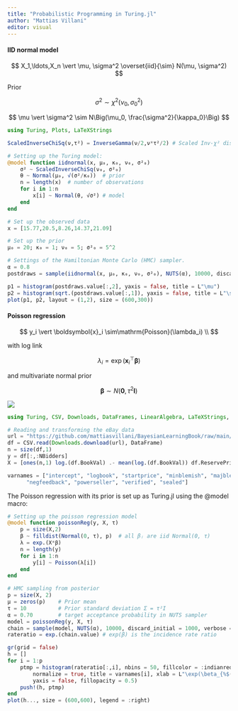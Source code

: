 ```yaml
---
title: "Probabilistic Programming in Turing.jl"
author: "Mattias Villani"
editor: visual
---
```


#### IID normal model

$$
X_1,\ldots,X_n \vert \mu, \sigma^2 \overset{iid}{\sim} N(\mu, \sigma^2)
$$

Prior

$$
\sigma^2 \sim \chi^2(\nu_0, \sigma_0^2)
$$

$$
\mu \vert \sigma^2 \sim N\Big(\mu_0, \frac{\sigma^2}{\kappa_0}\Big)
$$

```julia
using Turing, Plots, LaTeXStrings

ScaledInverseChiSq(ν,τ²) = InverseGamma(ν/2,ν*τ²/2) # Scaled Inv-χ² distribution

# Setting up the Turing model:
@model function iidnormal(x, μ₀, κ₀, ν₀, σ²₀)
    σ² ~ ScaledInverseChiSq(ν₀, σ²₀)
    θ ~ Normal(μ₀, √(σ²/κ₀))  # prior
    n = length(x)  # number of observations
    for i in 1:n
        x[i] ~ Normal(θ, √σ²) # model
    end
end

# Set up the observed data
x = [15.77,20.5,8.26,14.37,21.09]

# Set up the prior
μ₀ = 20; κ₀ = 1; ν₀ = 5; σ²₀ = 5^2

# Settings of the Hamiltonian Monte Carlo (HMC) sampler.
α = 0.8
postdraws = sample(iidnormal(x, μ₀, κ₀, ν₀, σ²₀), NUTS(α), 10000, discard_initial = 1000)

p1 = histogram(postdraws.value[:,2], yaxis = false, title = L"\mu")
p2 = histogram(sqrt.(postdraws.value[:,1]), yaxis = false, title = L"\sigma")
plot(p1, p2, layout = (1,2), size = (600,300))
```

#### **Poisson regression**

$$
y_i \vert \boldsymbol{x}_i \sim\mathrm{Poisson}(\lambda_i) \\
$$

with log link

$$
\lambda_{i} =\exp(\boldsymbol{x}_{i}^{\top}\boldsymbol{\beta})
$$

and multivariate normal prior

$$
\boldsymbol{\beta} \sim N(\boldsymbol{0}, \tau^2 \boldsymbol{I})
$$

![](figs/ebaydatatable.png)

```julia
using Turing, CSV, Downloads, DataFrames, LinearAlgebra, LaTeXStrings, Plots

# Reading and transforming the eBay data
url = "https://github.com/mattiasvillani/BayesianLearningBook/raw/main/data/ebaybids/ebaybids.csv" 
df = CSV.read(Downloads.download(url), DataFrame)
n = size(df,1)
y = df[:,:NBidders]
X = [ones(n,1) log.(df.BookVal) .- mean(log.(df.BookVal)) df.ReservePriceFrac .- mean(df.ReservePriceFrac) df.MinorBlem df.MajorBlem  df.NegFeedback df.PowerSeller df.IDSeller df.Sealed]

varnames = ["intercept", "logbook", "startprice", "minblemish", "majblemish",    
      "negfeedback", "powerseller", "verified", "sealed"]
```

The Poisson regression with its prior is set up as Turing.jl using the @model macro:

```julia
# Setting up the poisson regression model
@model function poissonReg(y, X, τ)
    p = size(X,2)
    β ~ filldist(Normal(0, τ), p)  # all βⱼ are iid Normal(0, τ)
    λ = exp.(X*β)
    n = length(y)  
    for i in 1:n
        y[i] ~ Poisson(λ[i]) 
    end
end
```

```julia
# HMC sampling from posterior
p = size(X, 2)
μ = zeros(p)    # Prior mean
τ = 10          # Prior standard deviation Σ = τ²I
α = 0.70        # target acceptance probability in NUTS sampler
model = poissonReg(y, X, τ)
chain = sample(model, NUTS(α), 10000, discard_initial = 1000, verbose = false)
rateratio = exp.(chain.value) # exp(β) is the incidence rate ratio

gr(grid = false)
h = []
for i = 1:p
    ptmp = histogram(rateratio[:,i], nbins = 50, fillcolor = :indianred, linecolor = nothing, 
        normalize = true, title = varnames[i], xlab = L"\exp(\beta_{%$(i-1)})", 
        yaxis = false, fillopacity = 0.5)    
    push!(h, ptmp)
end
plot(h..., size = (600,600), legend = :right)
```
